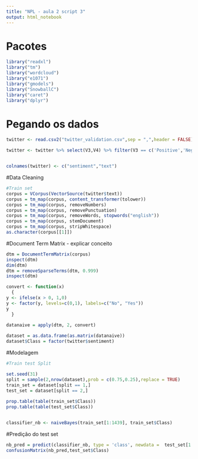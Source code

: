 ---
title: "NPL - aula 2 script 3"
output: html_notebook
---

# Pacotes
```{r}
library("readxl")
library("tm")
library("wordcloud")
library("e1071")
library("gmodels")
library("SnowballC")
library("caret")
library("dplyr")
```


# Pegando os dados
```{r}
twitter <- read.csv2("twitter_validation.csv",sep = ",",header = FALSE)

twitter <- twitter %>% select(V3,V4) %>% filter(V3 == c('Positive','Negative'))


colnames(twitter) <- c("sentiment","text")
```


#Data Cleaning
```{r}
#Train set
corpus = VCorpus(VectorSource(twitter$text)) 
corpus = tm_map(corpus, content_transformer(tolower)) 
corpus = tm_map(corpus, removeNumbers) 
corpus = tm_map(corpus, removePunctuation) 
corpus = tm_map(corpus, removeWords, stopwords("english")) 
corpus = tm_map(corpus, stemDocument) 
corpus = tm_map(corpus, stripWhitespace) 
as.character(corpus[[1]])
```


#Document Term Matrix - explicar conceito
```{r}
dtm = DocumentTermMatrix(corpus) 
inspect(dtm) 
dim(dtm) 
dtm = removeSparseTerms(dtm, 0.999) 
inspect(dtm)

convert <- function(x) 
  {
y <- ifelse(x > 0, 1,0)
y <- factor(y, levels=c(0,1), labels=c("No", "Yes"))
y
  }  
    
datanaive = apply(dtm, 2, convert)

dataset = as.data.frame(as.matrix(datanaive))    
dataset$Class = factor(twitter$sentiment)
```

#Modelagem
```{r}
#Train test Split

set.seed(31)
split = sample(2,nrow(dataset),prob = c(0.75,0.25),replace = TRUE)
train_set = dataset[split == 1,]
test_set = dataset[split == 2,] 
    
prop.table(table(train_set$Class))
prop.table(table(test_set$Class))


classifier_nb <- naiveBayes(train_set[1:1439], train_set$Class)
```

#Predição do test set
```{r}
nb_pred = predict(classifier_nb, type = 'class', newdata =  test_set[1:1439])
confusionMatrix(nb_pred,test_set$Class)
```






